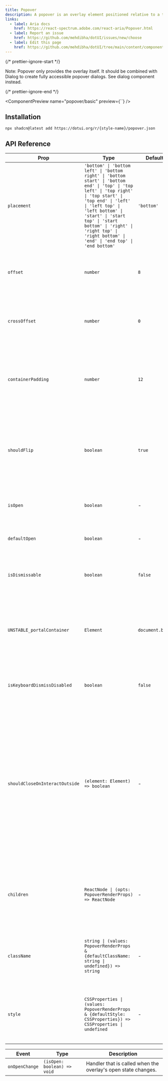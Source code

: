 ---
title: Popover
description: A popover is an overlay element positioned relative to a trigger.
links:
  - label: Aria docs
    href: https://react-spectrum.adobe.com/react-aria/Popover.html
  - label: Report an issue
    href: https://github.com/mehdibha/dotUI/issues/new/choose
  - label: Edit this page
    href: https://github.com/mehdibha/dotUI/tree/main/content/components/overlays/popover.mdx?plain=1
---

{/* prettier-ignore-start */}

<Alert><span className="font-bold">Note:</span> Popover only provides the overlay itself. It should be combined with Dialog to create fully accessible popover dialogs. <Link href="/docs/components/overlays/dialog">See dialog</Link> component instead.</Alert>

{/* prettier-ignore-end */}

<ComponentPreview name="popover/basic" preview={``} />

## Installation

```package-install
npx shadcn@latest add https://dotui.org/r/{style-name}/popover.json
```

## API Reference

| Prop                           | Type                                                                                                                                                                                                                                                                                                                     | Default         | Description                                                                                                                                                                                                                                                                                                     |
| ------------------------------ | ------------------------------------------------------------------------------------------------------------------------------------------------------------------------------------------------------------------------------------------------------------------------------------------------------------------------ | --------------- | --------------------------------------------------------------------------------------------------------------------------------------------------------------------------------------------------------------------------------------------------------------------------------------------------------------- |
| `placement`                    | `'bottom' \| 'bottom left' \| 'bottom right' \| 'bottom start' \| 'bottom end' \| 'top' \| 'top left' \| 'top right' \| 'top start' \| 'top end' \| 'left' \| 'left top' \| 'left bottom' \| 'start' \| 'start top' \| 'start bottom' \| 'right' \| 'right top' \| 'right bottom' \| 'end' \| 'end top' \| 'end bottom'` | `'bottom'`      | The placement of the element with respect to its anchor element.                                                                                                                                                                                                                                                |
| `offset`                       | `number`                                                                                                                                                                                                                                                                                                                 | `8`             | The additional offset applied along the main axis between the element and its anchor element.                                                                                                                                                                                                                   |
| `crossOffset`                  | `number`                                                                                                                                                                                                                                                                                                                 | `0`             | The additional offset applied along the cross axis between the element and its anchor element.                                                                                                                                                                                                                  |
| `containerPadding`             | `number`                                                                                                                                                                                                                                                                                                                 | `12`            | The placement padding that should be applied between the element and its surrounding container.                                                                                                                                                                                                                 |
| `shouldFlip`                   | `boolean`                                                                                                                                                                                                                                                                                                                | `true`          | Whether the element should flip its orientation (e.g. top to bottom or left to right) when there is insufficient room for it to render completely.                                                                                                                                                              |
| `isOpen`                       | `boolean`                                                                                                                                                                                                                                                                                                                | -               | Whether the overlay is open by default (controlled).                                                                                                                                                                                                                                                            |
| `defaultOpen`                  | `boolean`                                                                                                                                                                                                                                                                                                                | -               | Whether the overlay is open by default (uncontrolled).                                                                                                                                                                                                                                                          |
| `isDismissable`                | `boolean`                                                                                                                                                                                                                                                                                                                | `false`         | Whether to close the modal when the user interacts outside it.                                                                                                                                                                                                                                                  |
| `UNSTABLE_portalContainer`     | `Element`                                                                                                                                                                                                                                                                                                                | `document.body` | The container element in which the overlay portal will be placed. This may have unknown behavior depending on where it is portalled to.                                                                                                                                                                         |
| `isKeyboardDismissDisabled`    | `boolean`                                                                                                                                                                                                                                                                                                                | `false`         | Whether pressing the escape key to close the dialog should be disabled.                                                                                                                                                                                                                                         |
| `shouldCloseOnInteractOutside` | `(element: Element) => boolean`                                                                                                                                                                                                                                                                                          | -               | When user interacts with the argument element outside of the overlay ref, return `true` if `onClose` should be called. This gives you a chance to filter out interaction with elements that should not dismiss the overlay. By default, `onClose` will always be called on interaction outside the overlay ref. |
| `children`                     | `ReactNode \| (opts: PopoverRenderProps) => ReactNode`                                                                                                                                                                                                                                                                   | -               | The children of the component. A function may be provided to alter the children based on component state.                                                                                                                                                                                                       |
| `className`                    | `string \| (values: PopoverRenderProps & {defaultClassName: string \| undefined}) => string`                                                                                                                                                                                                                             | -               | The CSS className for the element. A function may be provided to compute the class based on component state.                                                                                                                                                                                                    |
| `style`                        | `CSSProperties \| (values: PopoverRenderProps & {defaultStyle: CSSProperties}) => CSSProperties \| undefined`                                                                                                                                                                                                            | -               | The inline style for the element. A function may be provided to compute the style based on component state.                                                                                                                                                                                                     |

| Event          | Type                        | Description                                                   |
| -------------- | --------------------------- | ------------------------------------------------------------- |
| `onOpenChange` | `(isOpen: boolean) => void` | Handler that is called when the overlay's open state changes. |
